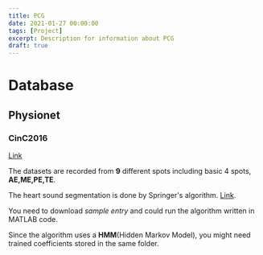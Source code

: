 ```yaml
---
title: PCG
date: 2021-01-27 00:00:00
tags: [Project]
excerpt: Description for information about PCG
draft: true
---
```


# Database 

## Physionet

### CinC2016

[Link](https://archive.physionet.org/challenge/2016/)

The datasets are recorded from __9__ different spots including basic 4 spots, __AE,ME,PE,TE__.

The heart sound segmentation is done by Springer's algorithm. [Link](https://physionet.org/content/hss/1.0/). 

You need to download _sample entry_ and could run the algorithm written in MATLAB code.

Since the algorithm uses a __HMM__(Hidden Markov Model), you might need trained coefficients stored in the same folder.

